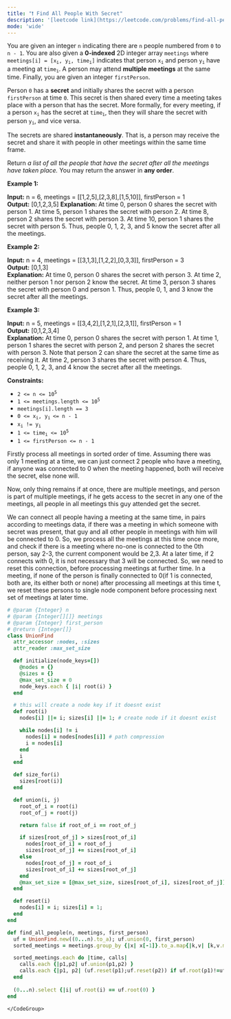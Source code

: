```yaml
---
title: "❗️ Find All People With Secret"
description: '[leetcode link](https://leetcode.com/problems/find-all-people-with-secret/description/)'
mode: 'wide'
---
```

<Tabs>
  <Tab title="Question" icon="circle-question" iconType="regular">
    <Card>
      <p>You are given an integer <code>n</code> indicating there are <code>n</code> people numbered from <code>0</code> to <code>n - 1</code>. You are also given a <strong>0-indexed</strong> 2D integer array <code>meetings</code> where <code>meetings[i] = [x<sub>i</sub>, y<sub>i</sub>, time<sub>i</sub>]</code> indicates that person <code>x<sub>i</sub></code> and person <code>y<sub>i</sub></code> have a meeting at <code>time<sub>i</sub></code>. A person may attend <strong>multiple meetings</strong> at the same time. Finally, you are given an integer <code>firstPerson</code>.</p>  <p>Person <code>0</code> has a <strong>secret</strong> and initially shares the secret with a person <code>firstPerson</code> at time <code>0</code>. This secret is then shared every time a meeting takes place with a person that has the secret. More formally, for every meeting, if a person <code>x<sub>i</sub></code> has the secret at <code>time<sub>i</sub></code>, then they will share the secret with person <code>y<sub>i</sub></code>, and vice versa.</p>  <p>The secrets are shared <strong>instantaneously</strong>. That is, a person may receive the secret and share it with people in other meetings within the same time frame.</p>  <p>Return <em>a list of all the people that have the secret after all the meetings have taken place. </em>You may return the answer in <strong>any order</strong>.</p>   <p><strong class="example">Example 1:</strong></p>   <strong>Input:</strong> n = 6, meetings = [[1,2,5],[2,3,8],[1,5,10]], firstPerson = 1 <br/> <strong>Output:</strong> [0,1,2,3,5] <strong>Explanation: </strong>At time 0, person 0 shares the secret with person 1. At time 5, person 1 shares the secret with person 2. At time 8, person 2 shares the secret with person 3. At time 10, person 1 shares the secret with person 5.​​​​ Thus, people 0, 1, 2, 3, and 5 know the secret after all the meetings.   <p><strong class="example">Example 2:</strong></p>   <strong>Input:</strong> n = 4, meetings = [[3,1,3],[1,2,2],[0,3,3]], firstPerson = 3 <br/> <strong>Output:</strong> [0,1,3] <br/> <strong>Explanation:</strong> At time 0, person 0 shares the secret with person 3. At time 2, neither person 1 nor person 2 know the secret. At time 3, person 3 shares the secret with person 0 and person 1. Thus, people 0, 1, and 3 know the secret after all the meetings.   <p><strong class="example">Example 3:</strong></p>   <strong>Input:</strong> n = 5, meetings = [[3,4,2],[1,2,1],[2,3,1]], firstPerson = 1 <br/> <strong>Output:</strong> [0,1,2,3,4] <br/> <strong>Explanation:</strong> At time 0, person 0 shares the secret with person 1. At time 1, person 1 shares the secret with person 2, and person 2 shares the secret with person 3. Note that person 2 can share the secret at the same time as receiving it. At time 2, person 3 shares the secret with person 4. Thus, people 0, 1, 2, 3, and 4 know the secret after all the meetings.    <p><strong>Constraints:</strong></p>  <ul>  <li><code>2 &lt;= n &lt;= 10<sup>5</sup></code></li>  <li><code>1 &lt;= meetings.length &lt;= 10<sup>5</sup></code></li>  <li><code>meetings[i].length == 3</code></li>  <li><code>0 &lt;= x<sub>i</sub>, y<sub>i </sub>&lt;= n - 1</code></li>  <li><code>x<sub>i</sub> != y<sub>i</sub></code></li>  <li><code>1 &lt;= time<sub>i</sub> &lt;= 10<sup>5</sup></code></li>  <li><code>1 &lt;= firstPerson &lt;= n - 1</code></li> </ul> 
    </Card>
  </Tab>
  <Tab title="Solution" icon="lightbulb" iconType="regular" >
    <Card>
      Firstly process all meetings in sorted order of time. Assuming there was only 1 meeting at a time, we can just connect 2 people who have a meeting, if anyone was connected to 0 when the meeting happened, both will receive the secret, else none will. 

Now, only thing remains if at once, there are multiple meetings, and person is part of multiple meetings, if he gets access to the secret in any one of the meetings, all people in all meetings this guy attended get the secret.

We can connect all people having a meeting at the same time, in pairs according to meetings data, if there was a meeting in which someone with secret was present, that guy and all other people in meetings with him will be connected to 0. So, we process all the meetings at this time once more, and check if there is a meeting where no-one is connected to the 0th person, say 2-3, the current component would be 2,3. At a later time, if 2 connects with 0, it is not necessary that 3 will be connected. So, we need to reset this connection, before processing meetings at further time. In a meeting, if none of the person is finally connected to 0(if 1 is connected, both are, its either both or none) after processing all meetings at this time t, we reset these persons to single node component before processing next set of meetings at later time.
</Card>
  <Expandable title="code">
    <CodeGroup dropdown>
```ruby title="Find All People With Secret" lines
# @param {Integer} n
# @param {Integer[][]} meetings
# @param {Integer} first_person
# @return {Integer[]}
class UnionFind
  attr_accessor :nodes, :sizes
  attr_reader :max_set_size

  def initialize(node_keys=[])
    @nodes = {}
    @sizes = {}
    @max_set_size = 0
    node_keys.each { |i| root(i) }
  end

  # this will create a node key if it doesnt exist
  def root(i)
    nodes[i] ||= i; sizes[i] ||= 1; # create node if it doesnt exist

    while nodes[i] != i
      nodes[i] = nodes[nodes[i]] # path compression
      i = nodes[i]
    end
    i
  end

  def size_for(i)
    sizes[root(i)]
  end

  def union(i, j)
    root_of_i = root(i)
    root_of_j = root(j)

    return false if root_of_i == root_of_j

    if sizes[root_of_j] > sizes[root_of_i]
      nodes[root_of_i] = root_of_j
      sizes[root_of_j] += sizes[root_of_i]
    else
      nodes[root_of_j] = root_of_i
      sizes[root_of_i] += sizes[root_of_j]
    end
    @max_set_size = [@max_set_size, sizes[root_of_i], sizes[root_of_j]].max
  end

  def reset(i)
    nodes[i] = i; sizes[i] = 1;
  end
end

def find_all_people(n, meetings, first_person)
  uf = UnionFind.new((0...n).to_a); uf.union(0, first_person)
  sorted_meetings = meetings.group_by {|x| x[-1]}.to_a.map{|k,v| [k,v.map{|i| i.first(2)}]}.sort_by{_1[0]}

  sorted_meetings.each do |time, calls|
    calls.each {|p1,p2| uf.union(p1,p2) }
    calls.each {|p1, p2| (uf.reset(p1);uf.reset(p2)) if uf.root(p1)!=uf.root(0) }
  end
  
  (0...n).select {|i| uf.root(i) == uf.root(0) }
end
```
    </CodeGroup>
  </Expandable>
  </Tab>
</Tabs>